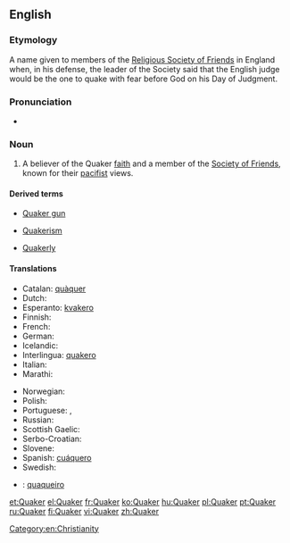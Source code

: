{{also|Quäker}}
==English==

===Etymology===
A name given to members of the [[w:Religious Society of Friends|Religious Society of Friends]] in England when, in his defense, the leader of the Society said that the English judge would be the one to quake with fear before God on his Day of Judgment.

===Pronunciation===
* {{rhymes|eɪkə(r)}}

===Noun===
{{en-noun}}

# {{context|religion|lang=en}} A believer of the Quaker [[faith]] and a member of the [[Society of Friends]], known for their [[pacifist]] views.

====Derived terms====
{{rel-top3|Terms derived from ''Quaker''}}
* [[Quaker gun]]
{{rel-mid3}}
* [[Quakerism]]
{{rel-mid3}}
* [[Quakerly]]
{{rel-bottom}}

====Translations====
{{trans-top|believer of the Quaker faith}}
* Catalan: [[quàquer]] {{m}}
* Dutch: {{t+|nl|quaker|m}}
* Esperanto: [[kvakero]]
* Finnish: {{t+|fi|kveekari}}
* French: {{t+|fr|quaker|m}}
* German: {{t+|de|Quäker|m}}
* Icelandic: {{t-|is|kvekari|m}}
* Interlingua: [[quakero]]
* Italian: {{t+|it|quacchero|m}}
* Marathi: {{t-|mr|क्वेकर|tr=kvekara|sc=Deva}}
{{trans-mid}}
* Norwegian: {{t-|no|kveker}}
* Polish: {{t-|pl|kwakier|m}}
* Portuguese: {{t+|pt|quacre|m|f}}, {{t-|pt|quáquer|m|f}}
* Russian: {{t+|ru|квакер|m|tr=kváker|sc=Cyrl}}
* Scottish Gaelic: {{t-|gd|Cuaigear|m}}
* Serbo-Croatian: {{t-|sh|kveker|m}}
* Slovene: {{t-|sl|kveker|m}}
* Spanish: [[cuáquero]]
* Swedish: {{t-|sv|kväkare}}
{{trans-bottom}}

{{checktrans-top}}
* {{ttbc|pt}}: [[quaqueiro]]
{{trans-mid}}
{{trans-bottom}}

[[Category:en:Christianity]]

[[et:Quaker]]
[[el:Quaker]]
[[fr:Quaker]]
[[ko:Quaker]]
[[hu:Quaker]]
[[pl:Quaker]]
[[pt:Quaker]]
[[ru:Quaker]]
[[fi:Quaker]]
[[vi:Quaker]]
[[zh:Quaker]]
